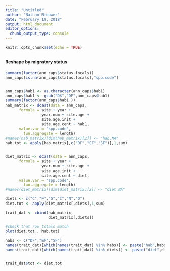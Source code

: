 ```yaml
---
title: "Untitled"
author: "Nathan Brouwer"
date: "February 19, 2018"
output: html_document
editor_options: 
  chunk_output_type: console
---
```


```r
knitr::opts_chunk$set(echo = TRUE)
```

## 


#### Reshape by migratory status 



```r
summary(factor(ann_caps$status.focals))
ann_caps[is.na(ann_caps$status.focals),"spp.code"]


ann_caps$hab1 <- as.character(ann_caps$hab1)
ann_caps$hab1 <- gsub("D$","DF",ann_caps$hab1)
summary(factor(ann_caps$hab1 ))
hab_matrix <- dcast(data = ann_caps,
      formula = site + year + 
                year.num + site.age + 
                site.age.init + 
                site.age.cent ~ hab1,
      value.var = "spp.code",
        fun.aggregate = length)
#names(hab_matrix)[dim(hab_matrix)[2]] <- "hab.NA"
hab.tot <- apply(hab_matrix[,c("DF","EF","SF")],1,sum)


diet_matrix <- dcast(data = ann_caps,
      formula = site + year + 
                year.num + site.age + 
                site.age.init + 
                site.age.cent ~ diet,
      value.var = "spp.code",
        fun.aggregate = length)
#names(diet_matrix)[dim(diet_matrix)[2]] <- "diet.NA"

diets <- c("C","F","G","I","N","O")
diet.tot <- apply(diet_matrix[,diets],1,sum)

trait_dat <- cbind(hab_matrix,
                   diet_matrix[,diets])

#check that row totals match
plot(diet.tot , hab.tot)

habs <- c("DF","EF","SF")
names(trait_dat)[which(names(trait_dat) %in% habs)] <- paste("hab",habs,sep = ".")
names(trait_dat)[which(names(trait_dat) %in% diets)] <- paste("diet",diets,sep = ".")


trait_dat$tot <- diet.tot
```
